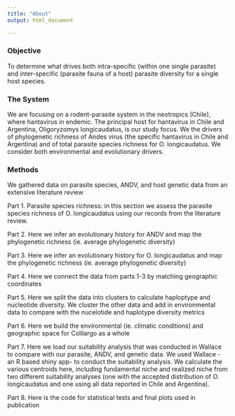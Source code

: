 ```yaml
---
title: "About"
output: html_document

---
```


### Objective

To determine what drives both intra-specific (within one single parasite) and inter-specific (parasite fauna of a host) parasite diversity for a single host species.


### The System

We are focusing on a rodent-parasite system in the neotropics (Chile), where hantavirus in endemic. The principal host for hantavirus in Chile and Argentina, Oligoryzomys longicaudatus, is our study focus. We the drivers of phylogenetic richness of Andes virus (the specific hantavirus in Chile and Argentina) and of total parasite species richness for O. longicaudatus. We consider both environmental and evolutionary drivers. 


### Methods

We gathered data on parasite species, ANDV, and host genetic data from an extensive literature review

Part 1. Parasite species richness: in this section we assess the parasite species richness of O. longicaudatus using our records from the literature review. 

Part 2. Here we infer an evolutionary history for ANDV and map the phylogenetic richness (ie. average phylogenetic diversity)

Part 3. Here we infer an evolutionary history for O. longicaudatus and map the phylogenetic richness (ie. average phylogenetic diversity)

Part 4. Here we connect the data from parts 1-3 by matching geographic coordinates

Part 5. Here we split the data into clusters to calculate haploptype and nucleotide diversity. We cluster the other data and add in environmental data to compare with the nucelotide and haplotype diversity metrics

Part 6. Here we build the environmental (ie. climatic conditions) and geographic space for Colilargo as a whole

Part 7. Here we load our suitability analysis that was conducted in Wallace to compare with our parasite, ANDV, and genetic data. We used Wallace - an R based shiny app- to conduct the suitability analysis. We calculate the various centroids here, including fundamental niche and realized niche from two different suitability analyses (one with the accepted distribution of O. longicaudatus and one using all data reported in Chile and Argentina).

Part 8. Here is the code for statistical tests and final plots used in publication








